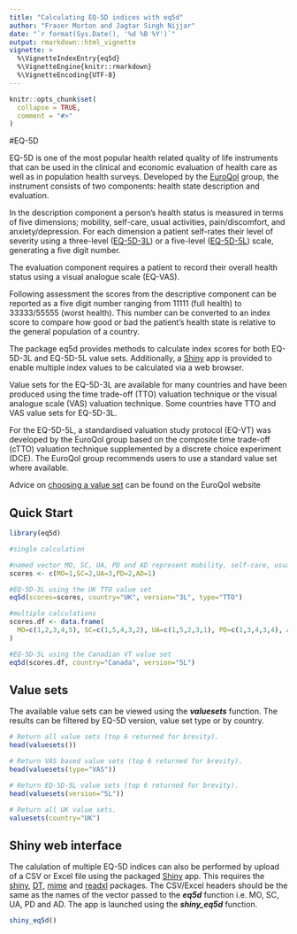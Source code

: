 ```yaml
---
title: "Calculating EQ-5D indices with eq5d"
author: "Fraser Morton and Jagtar Singh Nijjar"
date: "`r format(Sys.Date(), '%d %B %Y')`"
output: rmarkdown::html_vignette
vignette: >
  %\VignetteIndexEntry{eq5d}
  %\VignetteEngine{knitr::rmarkdown}
  %\VignetteEncoding{UTF-8}
---
```


```r
knitr::opts_chunk$set(
  collapse = TRUE,
  comment = "#>"
)
```

#EQ-5D

EQ-5D is one of the most popular health related quality of life instruments that can be used in the clinical and economic evaluation of health care as well as in population health surveys. Developed by the [EuroQol](https://www.euroqol.org) group, the instrument consists of two components: health state description and evaluation.  

In the description component a person's health status is measured in terms of five dimensions; mobility, self-care, usual activities, pain/discomfort, and anxiety/depression. For each dimension a patient self-rates their level of severity using a three-level ([EQ-5D-3L](https://euroqol.org/eq-5d-instruments/eq-5d-3l-about/)) or a five-level ([EQ-5D-5L](https://euroqol.org/eq-5d-instruments/eq-5d-5l-about/)) scale, generating a five digit number.

The evaluation component requires a patient to record their overall health status using a visual analogue scale (EQ-VAS).

Following assessment the scores from the descriptive component can be reported as a five digit number ranging from 11111 (full health) to 33333/55555 (worst health). This number can be converted to an index score to compare how good or bad the patient's health state is relative to the general population of a country.

The package eq5d provides methods to calculate index scores for both EQ-5D-3L and EQ-5D-5L value sets. Additionally, a [Shiny](https://shiny.rstudio.com) app is provided to enable multiple index values to be calculated via a web browser.

Value sets for the EQ-5D-3L are available for many countries and have been produced using the time trade-off (TTO) valuation technique or the visual analogue scale (VAS) valuation technique.  Some countries have TTO and VAS value sets for EQ-5D-3L.

For the EQ-5D-5L, a standardised valuation study protocol (EQ-VT) was developed by the EuroQol group based on the composite time trade-off (cTTO) valuation technique supplemented by a discrete choice experiment (DCE).  The EuroQol group recommends users to use a standard value set where available.  

Advice on [choosing a value set](https://euroqol.org/eq-5d-instruments/eq-5d-3l-about/valuation/choosing-a-value-set/
) can be found on the EuroQol website 

## Quick Start

```r
library(eq5d)

#single calculation

#named vector MO, SC, UA, PD and AD represent mobility, self-care, usual activites, pain/discomfort and anxiety/depression, respectfully.
scores <- c(MO=1,SC=2,UA=3,PD=2,AD=1)

#EQ-5D-3L using the UK TTO value set
eq5d(scores=scores, country="UK", version="3L", type="TTO")

#multiple calculations
scores.df <- data.frame(
  MO=c(1,2,3,4,5), SC=c(1,5,4,3,2), UA=c(1,5,2,3,1), PD=c(1,3,4,3,4), AD=c(1,2,1,2,1)
)

#EQ-5D-5L using the Canadian VT value set
eq5d(scores.df, country="Canada", version="5L")

```

## Value sets

The available value sets can be viewed using the ***valuesets*** function. The results can be filtered by EQ-5D version, value set type or by country.

```r
# Return all value sets (top 6 returned for brevity).
head(valuesets())

# Return VAS based value sets (top 6 returned for brevity).
head(valuesets(type="VAS"))

# Return EQ-5D-5L value sets (top 6 returned for brevity).
head(valuesets(version="5L"))

# Return all UK value sets.
valuesets(country="UK")
```

## Shiny web interface

The calulation of multiple EQ-5D indices can also be performed by upload of a CSV or Excel file using the packaged [Shiny](https://shiny.rstudio.com) app. This requires the [shiny](https://cran.r-project.org/package=shiny), [DT](https://cran.r-project.org/package=DT), [mime](https://cran.r-project.org/package=mime) and [readxl](https://cran.r-project.org/package=readxl) packages. The CSV/Excel headers should be the same as the names of the vector passed to the ***eq5d*** function i.e. MO, SC, UA, PD and AD.  The app is launched using the ***shiny_eq5d*** function.

```r
shiny_eq5d()
```

